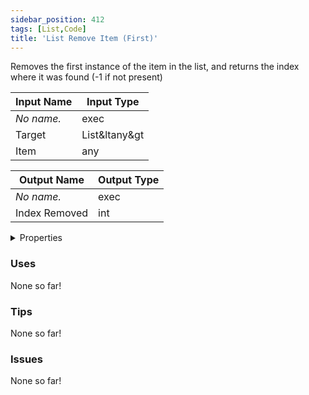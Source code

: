 ```yaml
---
sidebar_position: 412
tags: [List,Code]
title: 'List Remove Item (First)'
---
```


Removes the first instance of the item in the list, and returns the index where it was found (-1 if not present)




<EsbSvg />

| Input Name | Input Type |
|-----------|-----------|
| *No name.* | exec |
| Target | List&ltany&gt |
| Item | any |

| Output Name | Output Type |
|-----------|-----------|
| *No name.* | exec |
| Index Removed | int |


<details>
  <summary>Properties</summary>
  <div>
    <div>
    <table>
      <thead>
        <tr>
          <th>Is beta required?</th>
          <th>❌</th>
        </tr>
        <tr>
          <th>Is this chip a trolling risk?</th>
          <th>❌</th>
        </tr>
        <tr>
          <th>Is this chip a role assignment risk?</th>
          <th>❌</th>
        </tr>
        <tr>
          <th>Chip UUID</th>
          <th>1657cd3d-6bc5-41d2-b70f-1854f9288ffa</th>
        </tr>
      </thead>
    </table>
    </div>
  </div>
</details>

### Uses

None so far!

### Tips

None so far!

### Issues

None so far!
